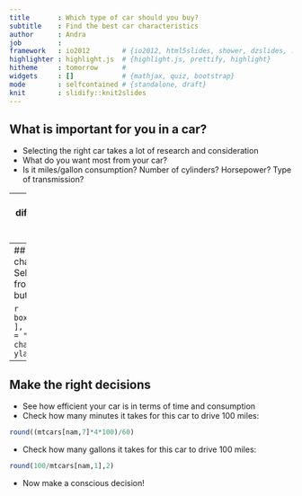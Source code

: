 ```yaml
---
title       : Which type of car should you buy? 
subtitle    : Find the best car characteristics
author      : Andra
job         : 
framework   : io2012        # {io2012, html5slides, shower, dzslides, ...}
highlighter : highlight.js  # {highlight.js, prettify, highlight}
hitheme     : tomorrow      # 
widgets     : []            # {mathjax, quiz, bootstrap}
mode        : selfcontained # {standalone, draft}
knit        : slidify::knit2slides
---
```



## What is important for you in a car?

- Selecting the right car takes a lot of research and consideration
- What do you want most from your car?
- Is it miles/gallon consumption? Number of cylinders? Horsepower? Type of transmission? 

---
## Compare different car types. Make the right decision!

- Use the Shiny application to check different car types and their characteristics
- Let's assume you want a car with the best horsepower. You should pick:
```r
rownames(mtcars[mtcars$hp == max(mtcars$hp), ]) 
```

```r
nam <- rownames(mtcars[mtcars$hp == max(mtcars$hp), ]) 
```

---
## Check the car characteristics
- Select this car type from the radio buttons 

```r
boxplot(mtcars[nam, ], main = nam, xlab = "Car characteristics", ylab = "value")
```

---
## Make the right decisions

- See how efficient your car is in terms of time and consumption
- Check how many minutes it takes for this car to drive 100 miles:
```r
round((mtcars[nam,7]*4*100)/60)
```
- Check how many gallons it takes for this car to drive 100 miles:
```r
round(100/mtcars[nam,1],2)
```
- Now make a conscious decision! 


